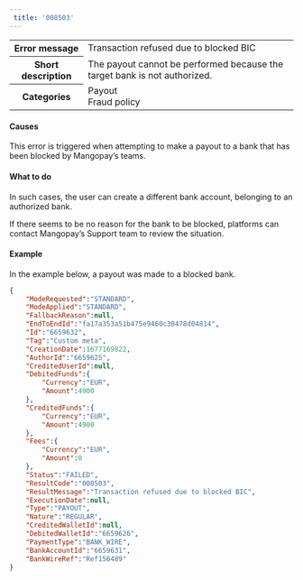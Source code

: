 ```yaml
---  
 title: '008503'  
---  
```

  
<table>
    <tbody>
        <tr>
            <th class="header"><strong>Error message</strong></th>
            <td class="content">Transaction refused due to blocked BIC</td>
        </tr>
        <tr>
            <th class="header"><strong>Short description</strong></th>
            <td class="content">The payout cannot be performed because the target bank is not authorized.</td>
        </tr>
        <tr>
            <th class="header"><strong>Categories</strong></th>
            <td class="content">  
<div class="label">Payout</div>  
<div class="label">Fraud policy</div>
</td>
        </tr>
    </tbody>
</table>  

#### Causes  

This error is triggered when attempting to make a payout to a bank that has been blocked by Mangopay’s teams.  

#### What to do  

In such cases, the user can create a different bank account, belonging to an authorized bank.  

If there seems to be no reason for the bank to be blocked, platforms can contact Mangopay’s Support team to review the situation.  

#### Example  

In the example below, a payout was made to a blocked bank.  
```json API Response
{
    "ModeRequested":"STANDARD",
    "ModeApplied":"STANDARD",
    "FallbackReason":null,
    "EndToEndId":"fa17a353a51b475e9460c30478d04814",
    "Id":"6659632",
    "Tag":"Custom meta",
    "CreationDate":1677169822,
    "AuthorId":"6659625",
    "CreditedUserId":null,
    "DebitedFunds":{
        "Currency":"EUR",
        "Amount":4900
    },
    "CreditedFunds":{
        "Currency":"EUR",
        "Amount":4900
    },
    "Fees":{
        "Currency":"EUR",
        "Amount":0
    },
    "Status":"FAILED",
    "ResultCode":"008503",
    "ResultMessage":"Transaction refused due to blocked BIC",
    "ExecutionDate":null,
    "Type":"PAYOUT",
    "Nature":"REGULAR",
    "CreditedWalletId":null,
    "DebitedWalletId":"6659626",
    "PaymentType":"BANK_WIRE",
    "BankAccountId":"6659631",
    "BankWireRef":"Ref156489"
}
```